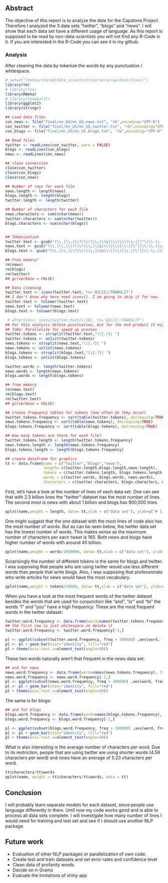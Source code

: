 ## Abstract 

The objective of this report is to analyze the data for the Capstone Project. Therefore I analyzed the 3 data sets "twitter", "blogs" and "news". I will show that each data set have a different usage of language.
As this report is supposed to be read by non-data-scientists you will not find any R-Code in it. If you are interested in the R-Code you can see it in my github.


### Analysis
After cleaning the data by tokenize the words by any punctuation / whitespace.

```r
# setwd("/media/shared/data_scientist/coursera/capstone/final/")
library(tm)
# library(tau)
library(RWeka)
# library(SnowballC)
library(ggplot2)
library(stringr)

## Load data files
con_news <- file("final/en_US/en_US.news.txt", "rb",encoding="UTF-8")
con_twitter <- file("final/en_US/en_US.twitter.txt", "rb",encoding="UTF-8")
con_blogs <- file("final/en_US/en_US.blogs.txt", "rb",encoding="UTF-8")

## Read files
twitter <- readLines(con_twitter, warn = FALSE)
blogs <- readLines(con_blogs)
news <- readLines(con_news)

## close connection
close(con_twitter)
close(con_blogs)
close(con_news)

## Number of rows for each file 
news.length <- length(news)
blogs.length <- length(blogs)
twitter.length <- length(twitter)

## Number of characters for each file
news.characters <- sum(nchar(news))
twitter.characters <- sum(nchar(twitter))
blogs.characters <- sum(nchar(blogs))


## Tokenization
twitter.text <- gsub("(\\.|\\,|\\?|\\!|\\;|\\&|\\(|\\)|\\:|[\"]|\\-\\-|\\=| \\- |\\#| \\'|\\' )","{\\1}",twitter)
news.text <- gsub("(\\.|\\,|\\?|\\!|\\;|\\&|\\(|\\)|\\:|[\"]|\\-\\-|\\=| \\- |\\#| \\'|\\' )","{\\1}",news)
blogs.text <- gsub("(\\.|\\,|\\?|\\!|\\;|\\&|\\(|\\)|\\:|[\"]|\\-\\-|\\=| \\- |\\#| \\'|\\' )","{\\1}",blogs)

## Free memory!
rm(news)
rm(blogs)
rm(twitter)
## gc(verbose = FALSE)

## Data cleaning
twitter.text <- iconv(twitter.text, to='ASCII//TRANSLIT')
## I don't know why here need iconv(). I am going to skip it for now.
twitter.text <- tolower(twitter.text)
news.text <- tolower(news.text)
blogs.text <- tolower(blogs.text)

 # aFteriCov<- iconv(twitter.text[1:10], to='ASCII//TRANSLIT')
## For this analysis delete punctuation, but for the end product it might be reasonable to keep them.
## ToDo: Parallelize for speed up process
twitter.tokens <- strsplit(twitter.text,"\\{.?}| ")
twitter.tokens <- unlist(twitter.tokens)
news.tokens <- strsplit(news.text,"\\{.?}| ")
news.tokens <- unlist(news.tokens)
blogs.tokens <- strsplit(blogs.text,"\\{.?}| ")
blogs.tokens <- unlist(blogs.tokens)

twitter.words <- length(twitter.tokens)
news.words <- length(news.tokens)
blogs.words <- length(blogs.tokens)

## free memory
rm(news.text)
rm(blogs.text)
rm(twitter.text)
## gc(verbose = FALSE)

## Create frequency tables for tokens (how often do they occur)
twitter.tokens.frequency <- sort(table(twitter.tokens), decreasing=TRUE)
news.tokens.frequency <- sort(table(news.tokens), decreasing=TRUE)
blogs.tokens.frequency <- sort(table(blogs.tokens), decreasing=TRUE)

## How many tokens are there for each file?
twitter.tokens.length <- length(twitter.tokens.frequency)
news.tokens.length <- length(news.tokens.frequency)
blogs.tokens.length <- length(blogs.tokens.frequency)

## create dataframe for graphics
tt <- data.frame(name = c("twitter","blogs","news"), 
                 length= c(twitter.length,blogs.length,news.length),
                 tokens = c(twitter.tokens.length, blogs.tokens.length, news.tokens.length),
                 words = c(twitter.words, blogs.words, news.words),
                 characters = c(twitter.characters, blogs.characters, news.characters))
```

First, let's have a look at the number of lines of each data set. One can see that with 2.3 billion lines the "twitter"-dataset has the most number of lines. The second most is news with about 1 billion and blogs has 900,000 lines.

```r
qplot(name,weight = length, data= tt,xlab = c("data set"), ylab=c("# lines"), geom = "bar")
```

One might suggest that the one dataset with the most lines of code also has the most number of words. But as can be seen below, the twitter data set has the lowest number of words. This makes sense as the maximum number of characters per each tweet is 160. Both news and blogs have higher number of words with around 40 billion.

```r
qplot(name,weight = words/1000000, data= tt,xlab = c("data set"), ylab=c("# words (in billion)"), geom = "bar")
```

Surprisingly the number of different tokens is the same for blogs and twitter. I was supposing that people who are using twitter would use less different words than people that write blogs. Also, I was supposing that professionals who write articles for news would have the most vocabulary.

```r
qplot(name,weight = tokens/10000, data= tt,xlab = c("data set"), ylab=c("# different tokens (in ten thousand)"), geom = "bar")
```

When you have a look at the most frequent words of the twitter dataset besides the words that are used for conjunction like "and", "or" and "to" the words "I" and "you" have a high frequency:
These are the most frequent words in the twitter dataset:
```r
twitter.word.frequency <- data.frame(word=names(twitter.tokens.frequency), freq=twitter.tokens.frequency)
## the first row is just whitespace so delete it
twitter.word.frequency <- twitter.word.frequency[-1,]

pl <- ggplot(subset(twitter.word.frequency, freq > 300000) ,aes(word, freq),title = "Twitter most frequent words")
pl <- pl + geom_bar(stat="identity", fill="red")
pl + theme(axis.text.x=element_text(angle=90))
```

These two words naturally aren't that frequent in the news data set:

```r
## and for news
news.word.frequency <- data.frame(word=names(news.tokens.frequency), freq=news.tokens.frequency)
news.word.frequency <- news.word.frequency[-1,]
pl <- ggplot(subset(news.word.frequency, freq > 300000) ,aes(word, freq),title = "News most frequent words")
pl <- pl + geom_bar(stat="identity", fill="red")
pl + theme(axis.text.x=element_text(angle=90))
```

The same is for blogs:

```r
## and for blogs
blogs.word.frequency <- data.frame(word=names(blogs.tokens.frequency), freq=blogs.tokens.frequency)
blogs.word.frequency <- blogs.word.frequency[-1,]

pl <- ggplot(subset(blogs.word.frequency, freq > 300000) ,aes(word, freq),title = "Blogs most frequent words")
pl <- pl + geom_bar(stat="identity", fill="red")
pl + theme(axis.text.x=element_text(angle=90))
```

What is also interesting is the average number of characters per word. Due to its restriction, people that are using twitter are using shorter words (4.59 characters per word) and news have an average of 5.23 characters per word.


```r
tt$characters/tt$words
qplot(name, weight = tt$characters/tt$words, data = tt)
```

## Conclusion

I will probably learn separate models for each dataset, since people use language differently in them. Until now my code works good and is able to process all data sets complete. I will investigate how many number of lines I would need for training and test set and see if I should use another NLP package.

## Future work

* Evaluation of other NLP packages or parallelization of own code.
* Create test and train datasets and set error rates and confidence level
* Clean data of profanity words
* Decide on n-Grams
* Evaluate the limitations of shiny app
